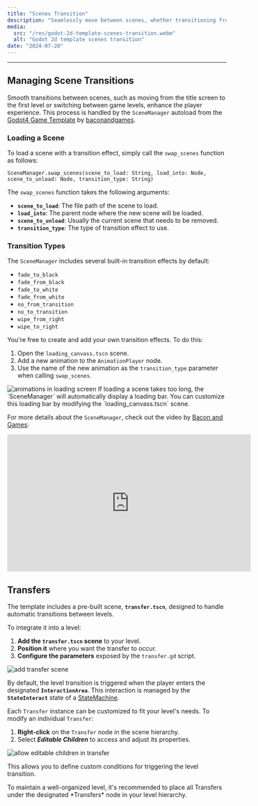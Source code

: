 ```yaml
---
title: "Scenes Transition"
description: "Seamlessly move between scenes, whether transitioning from a title screen to a level or from one level to another. Customize the transition effects to match your game’s aesthetic."
media:
  src: "/res/godot-2d-template-scenes-transition.webm"
  alt: "Godot 2d template scenes transition"
date: "2024-07-20"
---
```




---

## Managing Scene Transitions

Smooth transitions between scenes, such as moving from the title screen to the first level or switching between game levels, enhance the player experience.
This process is handled by the `SceneManager` autoload from the [Godot4 Game Template](https://github.com/baconandgames/godot4-game-template) by [baconandgames](https://github.com/baconandgames).

### Loading a Scene

To load a scene with a transition effect, simply call the `swap_scenes` function as follows:

```gdscript
SceneManager.swap_scenes(scene_to_load: String, load_into: Node, scene_to_unload: Node, transition_type: String)
```

The `swap_scenes` function takes the following arguments:

- **`scene_to_load`**: The file path of the scene to load.
- **`load_into`**: The parent node where the new scene will be loaded.
- **`scene_to_unload`**: Usually the current scene that needs to be removed.
- **`transition_type`**: The type of transition effect to use.

### Transition Types

The `SceneManager` includes several built-in transition effects by default:

- `fade_to_black`
- `fade_from_black`
- `fade_to_white`
- `fade_from_white`
- `no_from_transition`
- `no_to_transition`
- `wipe_from_right`
- `wipe_to_right`

You're free to create and add your own transition effects. To do this:

1. Open the `loading_canvass.tscn` scene.
2. Add a new animation to the `AnimationPlayer` node.
3. Use the name of the new animation as the `transition_type` parameter when calling `swap_scenes`.

<Image src={loading_screen_animation} alt="animations in loading screen" />

<Callout type="info">
  If loading a scene takes too long, the `SceneManager` will automatically
  display a loading bar. You can customize this loading bar by modifying the
  `loading_canvass.tscn` scene.
</Callout>

For more details about the `SceneManager`, check out the video by [Bacon and Games](https://www.youtube.com/@baconandgames):

<iframe
  width="560"
  height="315"
  src="https://www.youtube-nocookie.com/embed/tNqFLmbWW-Y?si=fwUU1puGPl5IZMFp"
  title="YouTube video player"
  frameborder="0"
  allow="accelerometer; autoplay; clipboard-write; encrypted-media; gyroscope; picture-in-picture; web-share"
  referrerpolicy="strict-origin-when-cross-origin"
  allowfullscreen
></iframe>

## Transfers

The template includes a pre-built scene, **`transfer.tscn`**, designed to handle automatic transitions between levels.

To integrate it into a level:

1. **Add the `transfer.tscn` scene** to your level.
2. **Position it** where you want the transfer to occur.
3. **Configure the parameters** exposed by the `transfer.gd` script.

<Image src={add_transfer} alt="add transfer scene" />

By default, the level transition is triggered when the player enters the designated **`InteractionArea`**.
This interaction is managed by the **`StateInteract`** state of a [StateMachine](/godot-2d-topdown-template/state-machines).

Each `Transfer` instance can be customized to fit your level's needs.
To modify an individual `Transfer`:

1. **Right-click** on the `Transfer` node in the scene hierarchy.
2. Select **_Editable Children_** to access and adjust its properties.

<Image
  src={transfer_editable_children}
  alt="allow editable children in transfer"
/>

This allows you to define custom conditions for triggering the level transition.

<Callout type="warning">
  To maintain a well-organized level, it's recommended to place all Transfers
  under the designated *Transfers* node in your level hierarchy.
</Callout>
